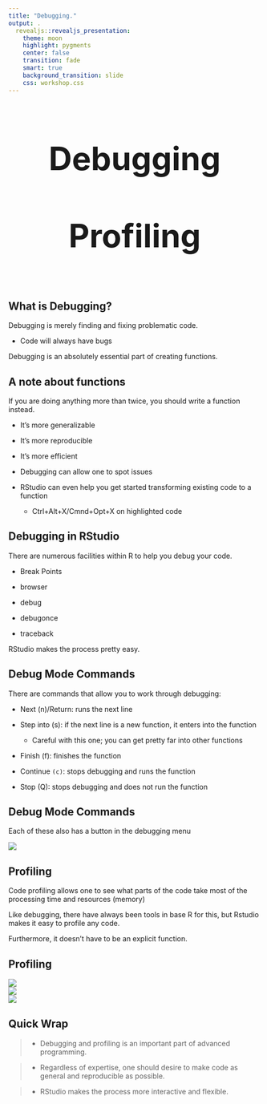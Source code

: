 ```yaml
---
title: "Debugging."
output: .
  revealjs::revealjs_presentation:
    theme: moon
    highlight: pygments
    center: false
    transition: fade
    smart: true
    background_transition: slide
    css: workshop.css
---
```



## 

<div style='text-align: center; font-size:32'><h1>Debugging<br><br> Profiling<h1></div>

## What is Debugging?


<span class="emph">Debugging</span> is merely finding and fixing problematic code.

  - Code will always have bugs

Debugging is an absolutely essential part of creating functions.

## A note about functions

If you are doing anything more than twice, you should write a function instead.

- It's more generalizable
- It's more reproducible
- It's more efficient
- Debugging can allow one to spot issues

- RStudio can even help you get started transforming existing code to a function

    - Ctrl+Alt+X/Cmnd+Opt+X on highlighted code


## Debugging in RStudio

There are numerous facilities within R to help you debug your code.

- Break Points

- <span class="func">browser</span>

- <span class="func">debug</span>

- <span class="func">debugonce</span>

- <span class="func">traceback</span>


RStudio makes the process pretty easy.


## Debug Mode Commands


There are commands that allow you to work through debugging:

- Next (n)/Return: runs the next line

- Step into (s): if the next line is a new function, it enters into the function

  - Careful with this one; you can get pretty far into other functions

- Finish (f): finishes the function

- Continue `(c)`: stops debugging and runs the function

- Stop (Q): stops debugging and does not run the function


## Debug Mode Commands

Each of these also has a button in the debugging menu

<img src="img/debugToolbar.png" style="display:block; margin: 0 auto;">


## Profiling

Code <span class="emph">profiling</span> allows one to see what parts of the code take most of the processing time and resources (memory)

Like debugging, there have always been tools in base R for this, but Rstudio makes it easy to profile any code.

Furthermore, it doesn't have to be an explicit function.

## Profiling

<img src="img/profile1.png" style="display:block; margin: 0 auto; width='50%'; height='25%'">
<img src="img/profile2.png" style="display:block; margin: 0 auto; width='50%'; height='25%'">
<img src="img/debugToolbar.png" style="display:block; margin: 0 auto;">

## Quick Wrap

>- Debugging and profiling is an important part of advanced programming.

>- Regardless of expertise, one should desire to make code as general and reproducible as possible.

>- RStudio makes the process more interactive and flexible.
